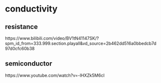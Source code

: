 # conductivity

## resistance

https://www.bilibili.com/video/BV1tN41147SK/?spm_id_from=333.999.section.playall&vd_source=2b462dd516a0bbedcb7d97d0cfc60b38

## semiconductor

https://www.youtube.com/watch?v=-lHXZk5M6cI